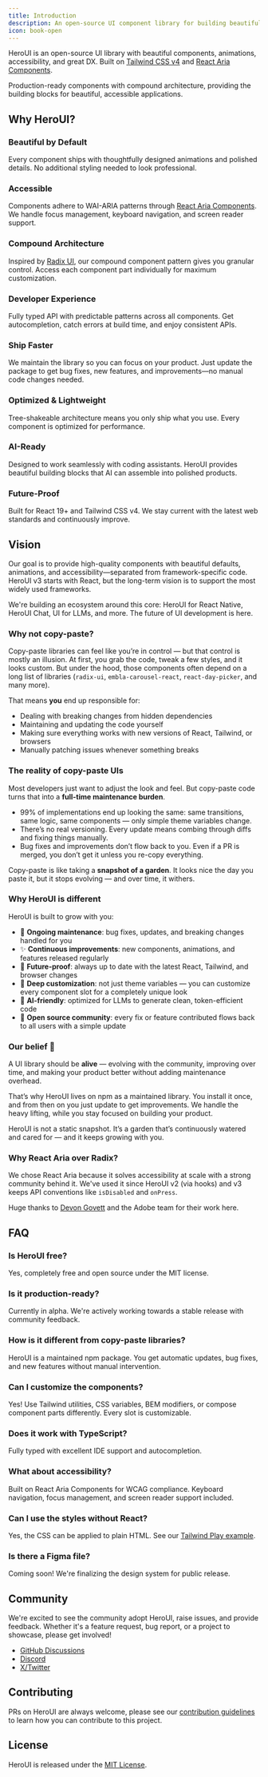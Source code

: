 ```yaml
---
title: Introduction
description: An open-source UI component library for building beautiful and accessible user interfaces.
icon: book-open
---
```


HeroUI is an open-source UI library with beautiful components, animations, accessibility, and great DX. Built on [Tailwind CSS v4](https://tailwindcss.com/) and [React Aria Components](https://react-spectrum.adobe.com/react-aria/index.html).

Production-ready components with compound architecture, providing the building blocks for beautiful, accessible applications.


## Why HeroUI?

### Beautiful by Default
Every component ships with thoughtfully designed animations and polished details. No additional styling needed to look professional.

### Accessible
Components adhere to WAI-ARIA patterns through [React Aria Components](https://react-spectrum.adobe.com/react-aria/components.html). We handle focus management, keyboard navigation, and screen reader support.

### Compound Architecture
Inspired by [Radix UI](https://www.radix-ui.com/primitives/docs/guides/composition), our compound component pattern gives you granular control. Access each component part individually for maximum customization.

### Developer Experience
Fully typed API with predictable patterns across all components. Get autocompletion, catch errors at build time, and enjoy consistent APIs.

### Ship Faster
We maintain the library so you can focus on your product. Just update the package to get bug fixes, new features, and improvements—no manual code changes needed.

### Optimized & Lightweight
Tree-shakeable architecture means you only ship what you use. Every component is optimized for performance.

### AI-Ready
Designed to work seamlessly with coding assistants. HeroUI provides beautiful building blocks that AI can assemble into polished products.

### Future-Proof
Built for React 19+ and Tailwind CSS v4. We stay current with the latest web standards and continuously improve.

## Vision

Our goal is to provide high-quality components with beautiful defaults, animations, and accessibility—separated from framework-specific code. HeroUI v3 starts with React, but the long-term vision is to support the most widely used frameworks.

We're building an ecosystem around this core: HeroUI for React Native, HeroUI Chat, UI for LLMs, and more. The future of UI development is here.

### Why not copy-paste?

Copy-paste libraries can feel like you’re in control — but that control is mostly an illusion.
At first, you grab the code, tweak a few styles, and it looks custom. But under the hood, those components often depend on a long list of libraries (`radix-ui`, `embla-carousel-react`, `react-day-picker`, and many more).

That means **you** end up responsible for:
- Dealing with breaking changes from hidden dependencies
- Maintaining and updating the code yourself
- Making sure everything works with new versions of React, Tailwind, or browsers
- Manually patching issues whenever something breaks


### The reality of copy-paste UIs

Most developers just want to adjust the look and feel. But copy-paste code turns that into a **full-time maintenance burden**.

- 99% of implementations end up looking the same: same transitions, same logic, same components — only simple theme variables change.
- There’s no real versioning. Every update means combing through diffs and fixing things manually.
- Bug fixes and improvements don’t flow back to you. Even if a PR is merged, you don’t get it unless you re-copy everything.

Copy-paste is like taking a **snapshot of a garden**. It looks nice the day you paste it, but it stops evolving — and over time, it withers.


### Why HeroUI is different

HeroUI is built to grow with you:

- 🔧 **Ongoing maintenance**: bug fixes, updates, and breaking changes handled for you
- ✨ **Continuous improvements**: new components, animations, and features released regularly
- 🚀 **Future-proof**: always up to date with the latest React, Tailwind, and browser changes
- 🎨 **Deep customization**: not just theme variables — you can customize every component slot for a completely unique look
- 🤖 **AI-friendly**: optimized for LLMs to generate clean, token-efficient code
- 🌱 **Open source community**: every fix or feature contributed flows back to all users with a simple update


### Our belief 🌱

A UI library should be **alive** — evolving with the community, improving over time, and making your product better without adding maintenance overhead.

That’s why HeroUI lives on npm as a maintained library. You install it once, and from then on you just update to get improvements. We handle the heavy lifting, while you stay focused on building your product.

HeroUI is not a static snapshot. It’s a garden that’s continuously watered and cared for — and it keeps growing with you.

### Why React Aria over Radix?

We chose React Aria because it solves accessibility at scale with a strong community behind it. We've used it since HeroUI v2 (via hooks) and v3 keeps API conventions like `isDisabled` and `onPress`.

Huge thanks to [Devon Govett](https://x.com/devongovett) and the Adobe team for their work here.


## FAQ

### Is HeroUI free?
Yes, completely free and open source under the MIT license.

### Is it production-ready?
Currently in alpha. We're actively working towards a stable release with community feedback.

### How is it different from copy-paste libraries?
HeroUI is a maintained npm package. You get automatic updates, bug fixes, and new features without manual intervention.

### Can I customize the components?
Yes! Use Tailwind utilities, CSS variables, BEM modifiers, or compose component parts differently. Every slot is customizable.

### Does it work with TypeScript?
Fully typed with excellent IDE support and autocompletion.

### What about accessibility?
Built on React Aria Components for WCAG compliance. Keyboard navigation, focus management, and screen reader support included.

### Can I use the styles without React?
Yes, the CSS can be applied to plain HTML. See our [Tailwind Play example](https://play.tailwindcss.com/bl5fXT3rxK).

### Is there a Figma file?
Coming soon! We're finalizing the design system for public release.

## Community

We're excited to see the community adopt HeroUI, raise issues, and provide feedback. Whether it's a feature request, bug report, or a project to showcase, please get involved!

- [GitHub Discussions](https://github.com/heroui-inc/heroui/discussions)
- [Discord](https://discord.gg/9b6yyZKmH4)
- [X/Twitter](https://x.com/hero_ui)

## Contributing

PRs on HeroUI are always welcome, please see our [contribution guidelines](https://github.com/heroui-inc/heroui/blob/main/CONTRIBUTING.md) to learn how you can contribute to this project.

## License

HeroUI is released under the [MIT License](https://github.com/heroui-inc/heroui/blob/main/LICENSE).

